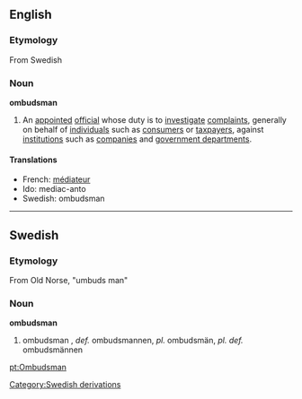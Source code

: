 ==English==
=== Etymology ===
From Swedish
===Noun===
{{wikipedia}}
'''ombudsman'''
#An [[appointed]] [[official]] whose duty is to [[investigate]] [[complaint]]s, generally on behalf of [[individual]]s such as [[consumer]]s or [[taxpayer]]s, against [[institutions]] such as [[companies]] and [[government department]]s. 

====Translations====
*French: [[médiateur]] 
*Ido: mediac-anto
*Swedish: ombudsman
----

== Swedish ==
=== Etymology ===
From Old Norse, "umbuds man"

===Noun===
'''ombudsman'''
# ombudsman {{IPA|[ˈɔmːˌbʉːdsˈman]}}, ''def.'' ombudsmannen, ''pl.'' ombudsmän, ''pl. def.'' ombudsmännen
[[Category:Swedish derivations]]
[[pt:Ombudsman]]